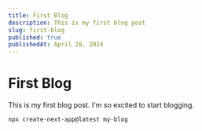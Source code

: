 ```yaml
---
title: First Blog
description: This is my first blog post
slug: first-blog
published: true
publishedAt: April 28, 2024
---
```


# First Blog

This is my first blog post. I'm so excited to start blogging. 

```bash
npx create-next-app@latest my-blog
```
